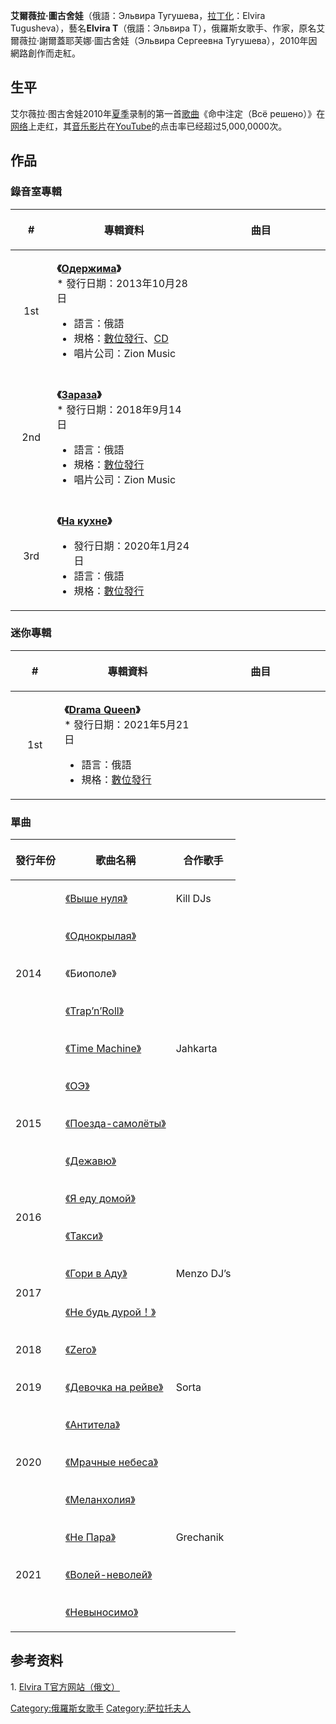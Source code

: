 {{藝人
|姓名 = 艾爾薇拉·圖古舍娃
|類型 = 女歌手
|圖片 = Elvira T at New Wave Junior Party.jpg
|圖片尺寸 =180px
|圖片簡介 = 

|外文名 = Эльвира Сергеевна Тугушева
|外文 = ru
|英文名 = Elvira Sergeevna Tugusheva
|其他藝名 = Elvira T
|國籍 = {{RUS}}
|出生日期 = {{birth_date_and_age|1994|8|14}}
|出生地點 = {{RUS}}[[薩拉托夫|薩拉托夫]]
|星座 = 
|逝世日期 = 
|逝世地點 = 
|職業 = [[歌手|歌手]]
|語言 = [[俄語|俄語]]
|活躍年代 = 2010年至今
|獎項 = 
|IMDb = 
|書籍 = 
|網站 = [http://elviramusic.ru/ elviramusic.ru]
}}

'''艾爾薇拉·圖古舍娃'''（俄語：Эльвира Тугушева，[[拉丁化|拉丁化]]：Elvira Tugusheva），藝名'''Elvira T'''（俄語：Эльвира Т），俄羅斯女歌手、作家，原名艾爾薇拉·謝爾蓋耶芙娜·圖古舍娃（Эльвира Сергеевна Тугушева），2010年因網路創作而走紅。

== 生平 ==
艾尔薇拉·图古舍娃2010年[[夏季|夏季]]录制的第一首[[歌曲|歌曲]]《命中注定（Всё решено）》在[[网络|网络]]上走红，其[[音乐影片|音乐影片]]在[[YouTube|YouTube]]的点击率已经超过5,000,0000次。

== 作品 ==
=== 錄音室專輯 ===
{| class="wikitable" style="text-align:center"
|-
!width="75px"|  #
!width="350px"| 專輯資料
!width="400px"| 曲目

|- bgcolor="FFFFFF"
!align="center"|1st
|align="left"|'''《[https://www.youtube.com/watch?v=LOAZGBUly9c&list=OLAK5uy_kKGJ5C2f_ilh4xq1qETgiyh4GuMXJ9x84 Одержима]》'''<br>
* 發行日期：2013年10月28日
* 語言：俄語
* 規格：[[數位發行|數位發行]]、[[CD|CD]]
* 唱片公司：Zion Music
|align="left"style="font-size: 85%"|
{{hidden|曲目|
# Ледяная
# Ищи меня
# Всё решено
# Не ​верю
# '''Одержима'''
# Моя душа
# Море
# Стоп​, ​любовь
# Offline
# ​Маме
# Ангел
# Криминал
# ​​Ненавижу​, но​ люблю（feat. Johnyboy）
# Нет ответа（feat. Vood）
# ​Вызывай ​03（feat. H1gh）
# Не ​моей​ породы
# ​​Всё решено（BeatMagik Remix）
# Всё решено（Fresh Tunes Remix）
# Чужая весна
}}
|-
|- bgcolor="FFFFFF"
!align="center"|2nd
|align="left"|'''《[https://www.youtube.com/watch?v=pBEuBePQyFU&list=OLAK5uy_m-FebKgr-bpHFZqI1HLMc969njLlXpGO4 Зараза]》'''<br>
* 發行日期：2018年9月14日
* 語言：俄語
* 規格：[[數位發行|數位發行]]
* 唱片公司：Zion Music
|align="left"style="font-size: 85%"|
{{hidden|曲目|
# Антигерой
# Мы самые
# В руки мне падай
# Мой парень псих
# Мутный
# Я полюбила бандита
# Экстра любовь
# Школьная
# '''Зараза'''
}}
|-
|- bgcolor="FFFFFF"
!align="center"|3rd
|align="left"|'''《[https://www.youtube.com/watch?v=h5SXJjUPgtM&list=OLAK5uy_nMPx01qApLI_tzihCiHN9N1ugwMbhhod4 На кухне]》'''
* 發行日期：2020年1月24日
* 語言：俄語
* 規格：[[數位發行|數位發行]]
|align="left"style="font-size: 85%"|
{{hidden|曲目|
# Бриллианты
# Я Хочу Домой
# Наивный Возраст
# '''На Кухне'''
# Don't Cry
# Динамит
# Бывшая Муза
# Без Одежды
# Нирвана
}}
|}

=== 迷你專輯 ===
{| class="wikitable" style="text-align:center"
|-
!width="75px"|  #
!width="250px"| 專輯資料
!width="250px"| 曲目

|- bgcolor="FFFFFF"
!align="center"|1st
|align="left"|'''《[https://www.youtube.com/watch?v=BdQw_97V3eY&list=PLpzOMTSgRDrSp0iQ4ewMkh0WmhauzVEJH Drama Queen]》'''<br>
* 發行日期：2021年5月21日
* 語言：俄語
* 規格：[[數位發行|數位發行]]
|align="left"style="font-size: 85%"|
{{hidden|曲目|
# Intro
# '''Drama Queen'''
# Гудбай
# Лучше
# Секонд-хенд
# Пароль
}}
|}

=== 單曲 ===
{| class="wikitable" style="text-align:center"
|-
!發行年份
!歌曲名稱
!合作歌手
|-
| rowspan=5 | 2014 || [https://www.youtube.com/watch?v=8OqHCq24Gao 《Выше нуля》] || Kill DJs 
|-
| [https://www.youtube.com/watch?v=vXMI_JRNWZM 《Однокрылая》] || {{n/a|無}}
|-
| 《Биополе》 || {{n/a|無}} 
|-
| [https://www.youtube.com/watch?v=FoOWQuldnx0 《Trap’n’Roll》] || {{n/a|無}} 
|-
| [https://www.youtube.com/watch?v=ewPs6SJvI1M 《Time Machine》] || Jahkarta 
|-
| rowspan=3 | 2015 || [https://www.youtube.com/watch?v=_BUMXsgg4y4 《ОЭ》] || {{n/a|無}} 
|-
| [https://www.youtube.com/watch?v=s_kv_QEmU2E 《Поезда-самолёты》] || {{n/a|無}} 
|-
| [https://www.youtube.com/watch?v=oiUDM9Y8Dns 《Дежавю》] || {{n/a|無}} 
|-
| rowspan=2 | 2016 || [https://www.youtube.com/watch?v=RW82H4KkoWQ 《Я еду домой》] || {{n/a|無}} 
|-
| [https://www.youtube.com/watch?v=FTZ82aXhHwM 《Такси》] || {{n/a|無}} 
|-
| rowspan=2 | 2017 || [https://www.youtube.com/watch?v=HSObgdHNc8M 《Гори в Аду》] || Menzo DJ’s 
|-
| [https://www.youtube.com/watch?v=gQvtaSR0A9Y 《Не будь дурой！》] || {{n/a|無}} 
|-
| 2018 || [https://www.youtube.com/watch?v=iQS-gKWf8-E 《Zero》] || {{tsl|ru|Johnyboy|Johnyboy}} 
|-
| 2019 || [https://www.youtube.com/watch?v=HNSphl08gEA 《Девочка на рейве》] || Sorta 
|-
| rowspan=3 | 2020 || [https://www.youtube.com/watch?v=_bE6BUPe50A 《Антитела》] || {{n/a|無}} 
|-
| [https://www.youtube.com/watch?v=pWCqoxfVagg 《Мрачные небеса》] || {{n/a|無}} 
|-
| [https://www.youtube.com/watch?v=DsApf26bb3A 《Меланхолия》] || {{n/a|無}} 
|-
| rowspan=3 | 2021 || [https://www.youtube.com/watch?v=soO5a3nbCfU 《Не Пара》] || Grechanik
|-
| [https://www.youtube.com/watch?v=q4bEiK4DDX0 《Волей-неволей》] || {{n/a|無}}
|-
| [https://www.youtube.com/watch?v=m6b-tzSBmh8 《Невыносимо》] || {{n/a|無}}
|}

== 参考资料 ==
1. [https://web.archive.org/web/20140223122731/http://elviramusic.ru/ Elvira T官方网站（俄文）]
[[Category:俄羅斯女歌手|Category:俄羅斯女歌手]]
[[Category:萨拉托夫人|Category:萨拉托夫人]]